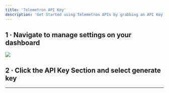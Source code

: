 ```yaml
---
title: 'Telemetron API Key'
description: 'Get Started using Telemetron APIs by grabbing an API Key'
---
```


## 1 · Navigate to manage settings on your dashboard

<Frame>
  <img src="/images/api-key.png" style={{ borderRadius: '0.5rem' }} />
</Frame>


## 2 · Click the API Key Section and select generate key


---
